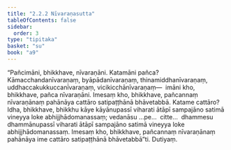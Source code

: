 ```yaml
---
title: "2.2.2 Nīvaraṇasutta"
tableOfContents: false
sidebar:
  order: 3
type: "tipitaka"
basket: "su"
book: "a9"
---
```



<DynamicBreadcrumb />

<Division number="64" book="a9">

<Paragraph number="439" book="a9">
“Pañcimāni, bhikkhave, nīvaraṇāni. Katamāni pañca? Kāmacchandanīvaraṇaṃ, byāpādanīvaraṇaṃ, thinamiddhanīvaraṇaṃ, uddhaccakukkuccanīvaraṇaṃ, vicikicchānīvaraṇaṃ—  imāni kho, bhikkhave, pañca nīvaraṇāni.
</Paragraph>

<Paragraph number="440" book="a9">
Imesaṃ kho, bhikkhave, pañcannaṃ nīvaraṇānaṃ pahānāya cattāro satipaṭṭhānā bhāvetabbā. Katame cattāro? Idha, bhikkhave, bhikkhu kāye kāyānupassī viharati ātāpī sampajāno satimā vineyya loke abhijjhādomanassaṃ; vedanāsu …pe…  citte…  dhammesu dhammānupassī viharati ātāpī sampajāno satimā vineyya loke abhijjhādomanassaṃ. Imesaṃ kho, bhikkhave, pañcannaṃ nīvaraṇānaṃ pahānāya ime cattāro satipaṭṭhānā bhāvetabbā”ti.

</Paragraph>
</Division>

<Paragraph number="441" type="center" book="a9">
Dutiyaṃ.
</Paragraph>